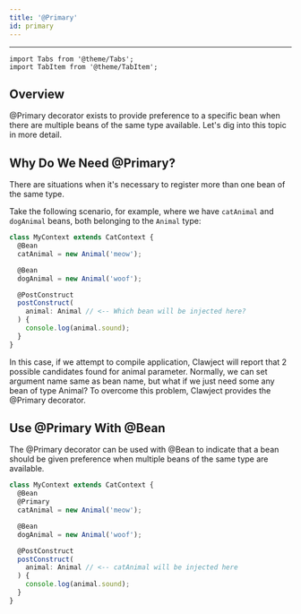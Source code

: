 ```yaml
---
title: '@Primary'
id: primary
---
```


<hr/>

```mdx-code-block
import Tabs from '@theme/Tabs';
import TabItem from '@theme/TabItem';
```

## Overview

@Primary decorator exists to provide preference to a specific bean when there are multiple beans of the same type available.
Let's dig into this topic in more detail.


## Why Do We Need @Primary?

There are situations when it's necessary to register more than one bean of the same type.

Take the following scenario, for example, where we have `catAnimal` and `dogAnimal` beans, both belonging to the `Animal` type:

```ts
class MyContext extends CatContext {
  @Bean
  catAnimal = new Animal('meow');

  @Bean
  dogAnimal = new Animal('woof');

  @PostConstruct
  postConstruct(
    animal: Animal // <-- Which bean will be injected here?
  ) {
    console.log(animal.sound);
  }
}
```

In this case, if we attempt to compile application,
Clawject will report that 2 possible candidates found for animal parameter.
Normally, we can set argument name same as bean name, but what if we just need some any bean of type Animal?
To overcome this problem, Clawject provides the @Primary decorator.

## Use @Primary With @Bean

The @Primary decorator can be used with @Bean to indicate that
a bean should be given preference when multiple beans of the same type are available.

```ts
class MyContext extends CatContext {
  @Bean
  @Primary
  catAnimal = new Animal('meow');

  @Bean
  dogAnimal = new Animal('woof');

  @PostConstruct
  postConstruct(
    animal: Animal // <-- catAnimal will be injected here
  ) {
    console.log(animal.sound);
  }
}
```
